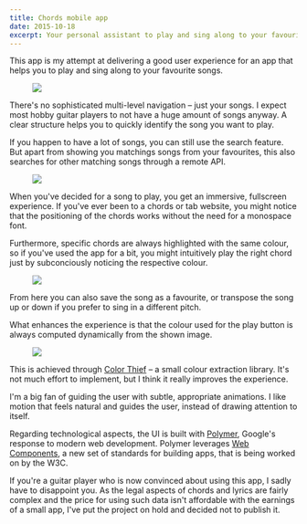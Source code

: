 ```yaml
---
title: Chords mobile app
date: 2015-10-18
excerpt: Your personal assistant to play and sing along to your favourite songs.
---
```



This app is my attempt at delivering a good user experience for an app that helps
you to play and sing along to your favourite songs.

<Figure>
  <DeviceFrame>
    <img src={require('./songs.png')} />
  </DeviceFrame>
</Figure>

There's no sophisticated multi-level navigation – just your songs. I expect most
hobby guitar players to not have a huge amount of songs anyway. A clear
structure helps you to quickly identify the song you want to play.

If you happen to have a lot of songs, you can still use the search feature. But
apart from showing you matchings songs from your favourites, this also searches
for other matching songs through a remote API.

<Figure>
  <DeviceFrame>
    <img src={require('./search.png')} />
  </DeviceFrame>
</Figure>

When you've decided for a song to play, you get an immersive, fullscreen
experience. If you've ever been to a chords or tab website, you might notice
that the positioning of the chords works without the need for a monospace font.

Furthermore, specific chords are always highlighted with the same colour, so if
you've used the app for a bit, you might intuitively play the right chord just
by subconciously noticing the respective colour.

<Figure>
  <DeviceFrame>
    <img src={require('./detail.png')} />
  </DeviceFrame>
</Figure>

From here you can also save the song as a favourite, or transpose the song up or
down if you prefer to sing in a different pitch.

What enhances the experience is that the colour used for the play button is
always computed dynamically from the shown image.

<Figure>
  <img style={{maxWidth: 400}} src={require('./colours.png')} />
</Figure>

This is achieved through [Color
Thief](https://lokeshdhakar.com/projects/color-thief/) – a small colour
extraction library. It's not much effort to implement, but I think it
really improves the experience.

I'm a big fan of guiding the user with subtle, appropriate animations. I like
motion that feels natural and guides the user, instead of drawing attention to
itself.

<Figure>
  <DeviceFrame>
    <ScreenVideo source={require('./animations.mp4')} />
  </DeviceFrame>
</Figure>

Regarding technological aspects, the UI is built with
[Polymer](https://www.polymer-project.org/), Google's response
to modern web development. Polymer leverages [Web
Components](https://www.webcomponents.org/), a new set of
standards for building apps, that is being worked on by the W3C.

If you're a guitar player who is now convinced about using this app, I sadly
have to disappoint you. As the legal aspects of chords and lyrics are fairly
complex and the price for using such data isn't affordable with the earnings of
a small app, I've put the project on hold and decided not to publish it.
